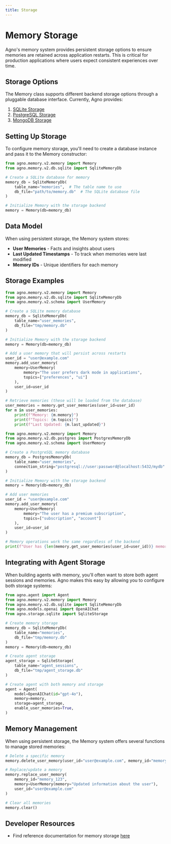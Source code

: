```yaml
---
title: Storage
---
```


# Memory Storage

Agno's memory system provides persistent storage options to ensure memories are retained across application restarts. This is critical for production applications where users expect consistent experiences over time.

## Storage Options

The Memory class supports different backend storage options through a pluggable database interface. Currently, Agno provides:

1. [SQLite Storage](/reference/memory/sqlite)
2. [PostgreSQL Storage](/reference/memory/postgres)
3. [MongoDB Storage](/reference/memory/mongodb)

## Setting Up Storage

To configure memory storage, you'll need to create a database instance and pass it to the Memory constructor:

```python
from agno.memory.v2.memory import Memory
from agno.memory.v2.db.sqlite import SqliteMemoryDb

# Create a SQLite database for memory
memory_db = SqliteMemoryDb(
    table_name="memories",  # The table name to use
    db_file="path/to/memory.db"  # The SQLite database file
)

# Initialize Memory with the storage backend
memory = Memory(db=memory_db)
```

## Data Model

When using persistent storage, the Memory system stores:

- **User Memories** - Facts and insights about users
- **Last Updated Timestamps** - To track when memories were last modified
- **Memory IDs** - Unique identifiers for each memory

## Storage Examples

```python sqlite_memory.py
from agno.memory.v2.memory import Memory
from agno.memory.v2.db.sqlite import SqliteMemoryDb
from agno.memory.v2.schema import UserMemory

# Create a SQLite memory database
memory_db = SqliteMemoryDb(
    table_name="user_memories",
    db_file="tmp/memory.db"
)

# Initialize Memory with the storage backend
memory = Memory(db=memory_db)

# Add a user memory that will persist across restarts
user_id = "user@example.com"
memory.add_user_memory(
    memory=UserMemory(
        memory="The user prefers dark mode in applications",
        topics=["preferences", "ui"]
    ),
    user_id=user_id
)

# Retrieve memories (these will be loaded from the database)
user_memories = memory.get_user_memories(user_id=user_id)
for m in user_memories:
    print(f"Memory: {m.memory}")
    print(f"Topics: {m.topics}")
    print(f"Last Updated: {m.last_updated}")
```
```python postgres_memory.py
from agno.memory.v2.memory import Memory
from agno.memory.v2.db.postgres import PostgresMemoryDb
from agno.memory.v2.schema import UserMemory

# Create a PostgreSQL memory database
memory_db = PostgresMemoryDb(
    table_name="user_memories",
    connection_string="postgresql://user:password@localhost:5432/mydb"
)

# Initialize Memory with the storage backend
memory = Memory(db=memory_db)

# Add user memories
user_id = "user@example.com"
memory.add_user_memory(
    memory=UserMemory(
        memory="The user has a premium subscription",
        topics=["subscription", "account"]
    ),
    user_id=user_id
)

# Memory operations work the same regardless of the backend
print(f"User has {len(memory.get_user_memories(user_id=user_id))} memories stored")
```

## Integrating with Agent Storage

When building agents with memory, you'll often want to store both agent sessions and memories. Agno makes this easy by allowing you to configure both storage systems:

```python
from agno.agent import Agent
from agno.memory.v2.memory import Memory
from agno.memory.v2.db.sqlite import SqliteMemoryDb
from agno.models.openai import OpenAIChat
from agno.storage.sqlite import SqliteStorage

# Create memory storage
memory_db = SqliteMemoryDb(
    table_name="memories", 
    db_file="tmp/memory.db"
)
memory = Memory(db=memory_db)

# Create agent storage
agent_storage = SqliteStorage(
    table_name="agent_sessions", 
    db_file="tmp/agent_storage.db"
)

# Create agent with both memory and storage
agent = Agent(
    model=OpenAIChat(id="gpt-4o"),
    memory=memory,
    storage=agent_storage,
    enable_user_memories=True,
)
```

## Memory Management

When using persistent storage, the Memory system offers several functions to manage stored memories:

```python
# Delete a specific memory
memory.delete_user_memory(user_id="user@example.com", memory_id="memory_123")

# Replace/update a memory
memory.replace_user_memory(
    memory_id="memory_123",
    memory=UserMemory(memory="Updated information about the user"),
    user_id="user@example.com"
)

# Clear all memories
memory.clear()
```


## Developer Resources

- Find reference documentation for memory storage [here](/reference/memory/storage)